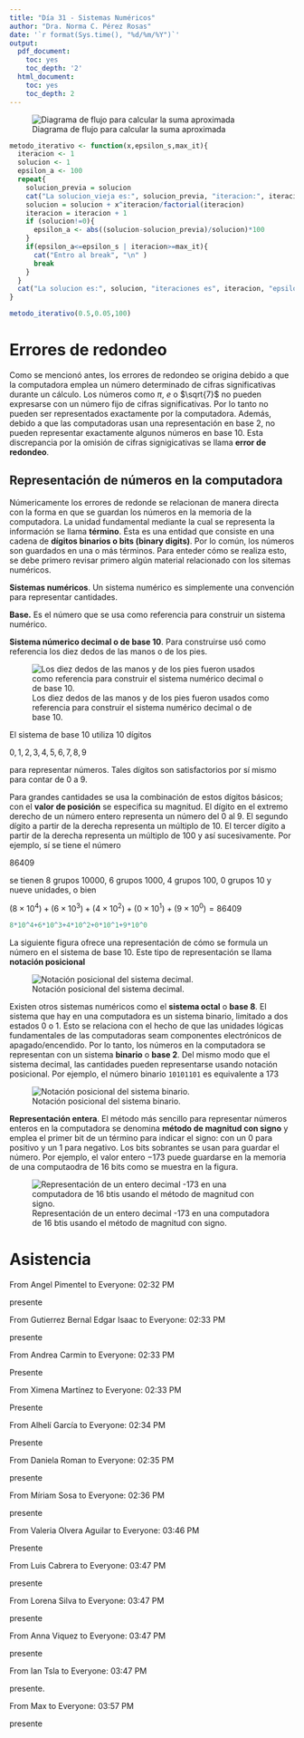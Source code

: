 ---
title: "Día 31 - Sistemas Numéricos"
author: "Dra. Norma C. Pérez Rosas"
date: '`r format(Sys.time(), "%d/%m/%Y")`'
output:
  pdf_document:
    toc: yes
    toc_depth: '2'
  html_document:
    toc: yes
    toc_depth: 2
---



![Diagrama de flujo para calcular la suma aproximada](epsilon_a.png)




```{r}
metodo_iterativo <- function(x,epsilon_s,max_it){
  iteracion <- 1
  solucion <- 1
  epsilon_a <- 100 
  repeat{
    solucion_previa = solucion
    cat("La solucion_vieja es:", solucion_previa, "iteracion:", iteracion, "\n")
    solucion = solucion + x^iteracion/factorial(iteracion)
    iteracion = iteracion + 1 
    if (solucion!=0){
      epsilon_a <- abs((solucion-solucion_previa)/solucion)*100
    }
    if(epsilon_a<=epsilon_s | iteracion>=max_it){
      cat("Entro al break", "\n" )
      break
    }
  }
  cat("La solucion es:", solucion, "iteraciones es", iteracion, "epsilon_a es", epsilon_a, "\n" )
}

metodo_iterativo(0.5,0.05,100)
```



# Errores de redondeo


Como se mencionó antes, los errores de redondeo se origina debido a que la computadora emplea un número determinado de cifras significativas durante un cálculo. Los números como $\pi$, $e$ o $\sqrt{7}$ no pueden expresarse con un número fijo de cifras significativas. Por lo tanto no pueden ser representados exactamente por la computadora. Además, debido a que las computadoras usan una representación en base 2, no pueden representar exactamente algunos números en base 10. Esta discrepancia por la omisión de cifras signigicativas se llama **error de redondeo**.


## Representación de números en la computadora 

Númericamente los errores de redonde se relacionan de manera directa con la forma en que se guardan los números en la memoria de la computadora. La unidad fundamental mediante la cual se representa la información se llama **término**. Ésta es una entidad que consiste en una cadena de **dígitos binarios o bits (binary digits)**. Por lo común, los números son guardados en una o más términos. Para enteder cómo se realiza esto, se debe primero revisar primero algún material relacionado con los sitemas numéricos. 

**Sistemas numéricos**. Un sistema numérico es simplemente una convención para representar cantidades. 

**Base.** Es el número que se usa como referencia para construir un sistema numérico. 

**Sistema númerico decimal o de base 10**. Para construirse usó como referencia los diez dedos de las manos o de los pies. 


![Los diez dedos de las manos y de los pies fueron usados como referencia para construir el sistema numérico decimal o de base 10.](manos_pies.png)


El sistema de base $10$ utiliza $10$ dígitos 

$0, 1, 2, 3, 4, 5, 6, 7, 8, 9$

para representar números. Tales dígitos son satisfactorios por sí mismo para contar de $0$ a $9$. 

Para grandes cantidades se usa la combinación de estos dígitos básicos; con el **valor de posición** se especifica su magnitud. El dígito en el extremo derecho de un número entero representa un número del $0$ al $9$. El segundo dígito a partir de la derecha representa un múltiplo de $10$. El tercer dígito a partir de la derecha representa un múltiplo de $100$ y así sucesivamente. Por ejemplo, sí se tiene el número 


$86409$ 

se tienen $8$ grupos $10000$, $6$ grupos $1000$, $4$ grupos $100$, $0$ grupos $10$ y nueve unidades, o bien 

$(8 \times 10^4) + (6 \times 10^3) + (4 \times 10^2) + (0 \times 10^1) + (9 \times 10^0) = 86409$ 



```{r}
8*10^4+6*10^3+4*10^2+0*10^1+9*10^0
```

La siguiente figura ofrece una representación de cómo se formula un número en el sistema de base $10$. Este tipo de representación se llama **notación posicional**

![Notación posicional del sistema decimal.](numeros.png)

Existen otros sistemas numéricos como el **sistema octal** o **base 8**. El sistema que hay en una computadora es un sistema binario, limitado a dos estados $0$ o $1$. Esto se relaciona con el hecho de que las unidades lógicas fundamentales de las computadoras seam componentes electrónicos de apagado/encendido. Por lo tanto, los números en la computadora se representan con un sistema **binario** o **base 2**. Del mismo modo que el sistema decimal, las cantidades pueden representarse usando notación posicional. Por ejemplo, el número binario `10101101` es equivalente a 173


![Notación posicional del sistema binario.](binario.png)

**Representación entera**. El método más sencillo para representar números enteros en la computadora se denomina **método de magnitud con signo** y emplea el primer bit de un término para indicar el signo: con un $0$ para positivo y un $1$ para negativo. Los bits sobrantes se usan para guardar el número. Por ejemplo, el valor entero $-173$ puede guardarse en la memoria de una computaodra de $16$ bits como se muestra en la figura. 

![Representación de un entero decimal -173 en una computadora de 16 btis usando el método de magnitud con signo.](numero_bits.png)


# Asistencia 

From Angel Pimentel to Everyone:  02:32 PM

presente

From Gutierrez Bernal Edgar Isaac to Everyone:  02:33 PM

presente

From Andrea Carmin to Everyone:  02:33 PM

Presente

From Ximena Martínez to Everyone:  02:33 PM

Presente

From Alhelí García to Everyone:  02:34 PM

Presente

From Daniela Roman to Everyone:  02:35 PM

presente

From Míriam Sosa to Everyone:  02:36 PM

presente

From Valeria Olvera Aguilar to Everyone:  03:46 PM

Presente

From Luis Cabrera to Everyone:  03:47 PM

presente

From Lorena Silva to Everyone:  03:47 PM

presente

From Anna Viquez to Everyone:  03:47 PM

presente

From Ian Tsla to Everyone:  03:47 PM

presente.

From Max to Everyone:  03:57 PM

presente




